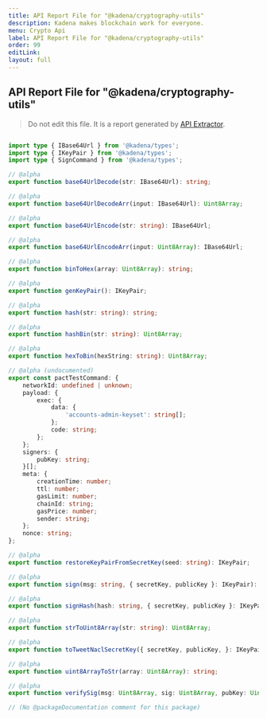 ```yaml
---
title: API Report File for "@kadena/cryptography-utils"
description: Kadena makes blockchain work for everyone.
menu: Crypto Api
label: API Report File for "@kadena/cryptography-utils"
order: 99
editLink: 
layout: full
---
```

## API Report File for "@kadena/cryptography-utils"

> Do not edit this file. It is a report generated by [API Extractor](https://api-extractor.com/).

```ts

import type { IBase64Url } from '@kadena/types';
import type { IKeyPair } from '@kadena/types';
import type { SignCommand } from '@kadena/types';

// @alpha
export function base64UrlDecode(str: IBase64Url): string;

// @alpha
export function base64UrlDecodeArr(input: IBase64Url): Uint8Array;

// @alpha
export function base64UrlEncode(str: string): IBase64Url;

// @alpha
export function base64UrlEncodeArr(input: Uint8Array): IBase64Url;

// @alpha
export function binToHex(array: Uint8Array): string;

// @alpha
export function genKeyPair(): IKeyPair;

// @alpha
export function hash(str: string): string;

// @alpha
export function hashBin(str: string): Uint8Array;

// @alpha
export function hexToBin(hexString: string): Uint8Array;

// @alpha (undocumented)
export const pactTestCommand: {
    networkId: undefined | unknown;
    payload: {
        exec: {
            data: {
                'accounts-admin-keyset': string[];
            };
            code: string;
        };
    };
    signers: {
        pubKey: string;
    }[];
    meta: {
        creationTime: number;
        ttl: number;
        gasLimit: number;
        chainId: string;
        gasPrice: number;
        sender: string;
    };
    nonce: string;
};

// @alpha
export function restoreKeyPairFromSecretKey(seed: string): IKeyPair;

// @alpha
export function sign(msg: string, { secretKey, publicKey }: IKeyPair): SignCommand;

// @alpha
export function signHash(hash: string, { secretKey, publicKey }: IKeyPair): SignCommand;

// @alpha
export function strToUint8Array(str: string): Uint8Array;

// @alpha
export function toTweetNaclSecretKey({ secretKey, publicKey, }: IKeyPair): Uint8Array;

// @alpha
export function uint8ArrayToStr(array: Uint8Array): string;

// @alpha
export function verifySig(msg: Uint8Array, sig: Uint8Array, pubKey: Uint8Array): boolean;

// (No @packageDocumentation comment for this package)

```
